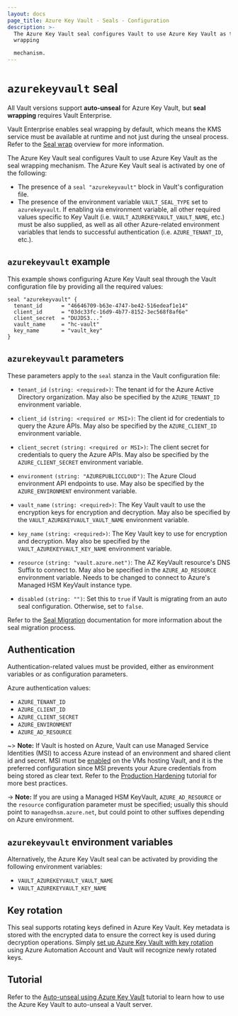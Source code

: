 ```yaml
---
layout: docs
page_title: Azure Key Vault - Seals - Configuration
description: >-
  The Azure Key Vault seal configures Vault to use Azure Key Vault as the seal
  wrapping

  mechanism.
---
```


# `azurekeyvault` seal

<Note title="Seal wrapping requires Vault Enterprise">

  All Vault versions support **auto-unseal** for Azure Key Vault, but
  **seal wrapping** requires Vault Enterprise.
  
  Vault Enterprise enables seal wrapping by default, which means the KMS service
  must be available at runtime and not just during the unseal process. Refer to
  the [Seal wrap](/vault/docs/enterprise/sealwrap) overview for more
  information.

</Note>

The Azure Key Vault seal configures Vault to use Azure Key Vault as the seal
wrapping mechanism. The Azure Key Vault seal is activated by one of the following:

- The presence of a `seal "azurekeyvault"` block in Vault's configuration file.
- The presence of the environment variable `VAULT_SEAL_TYPE` set to `azurekeyvault`.
  If enabling via environment variable, all other required values specific to
  Key Vault (i.e. `VAULT_AZUREKEYVAULT_VAULT_NAME`, etc.) must be also supplied, as
  well as all other Azure-related environment variables that lends to successful
  authentication (i.e. `AZURE_TENANT_ID`, etc.).

## `azurekeyvault` example

This example shows configuring Azure Key Vault seal through the Vault
configuration file by providing all the required values:

```hcl
seal "azurekeyvault" {
  tenant_id      = "46646709-b63e-4747-be42-516edeaf1e14"
  client_id      = "03dc33fc-16d9-4b77-8152-3ec568f8af6e"
  client_secret  = "DUJDS3..."
  vault_name     = "hc-vault"
  key_name       = "vault_key"
}
```

## `azurekeyvault` parameters

These parameters apply to the `seal` stanza in the Vault configuration file:

- `tenant_id` `(string: <required>)`: The tenant id for the Azure Active Directory organization. May
  also be specified by the `AZURE_TENANT_ID` environment variable.

- `client_id` `(string: <required or MSI>)`: The client id for credentials to query the Azure APIs.
  May also be specified by the `AZURE_CLIENT_ID` environment variable.

- `client_secret` `(string: <required or MSI>)`: The client secret for credentials to query the Azure APIs.
  May also be specified by the `AZURE_CLIENT_SECRET` environment variable.

- `environment` `(string: "AZUREPUBLICCLOUD")`: The Azure Cloud environment API endpoints to use. May also
  be specified by the `AZURE_ENVIRONMENT` environment variable.

- `vault_name` `(string: <required>)`: The Key Vault vault to use the encryption keys for encryption and
  decryption. May also be specified by the `VAULT_AZUREKEYVAULT_VAULT_NAME` environment variable.

- `key_name` `(string: <required>)`: The Key Vault key to use for encryption and decryption. May also be specified by the
  `VAULT_AZUREKEYVAULT_KEY_NAME` environment variable.

- `resource` `(string: "vault.azure.net")`: The AZ KeyVault resource's DNS Suffix to connect to.
  May also be specified in the `AZURE_AD_RESOURCE` environment variable.
  Needs to be changed to connect to Azure's Managed HSM KeyVault instance type.

- `disabled` `(string: "")`: Set this to `true` if Vault is migrating from an auto seal configuration. Otherwise, set to `false`.

Refer to the [Seal Migration](/vault/docs/concepts/seal#seal-migration) documentation for more information about the seal migration process.


## Authentication

Authentication-related values must be provided, either as environment
variables or as configuration parameters.

Azure authentication values:

- `AZURE_TENANT_ID`
- `AZURE_CLIENT_ID`
- `AZURE_CLIENT_SECRET`
- `AZURE_ENVIRONMENT`
- `AZURE_AD_RESOURCE`

~> **Note:** If Vault is hosted on Azure, Vault can use Managed Service
Identities (MSI) to access Azure instead of an environment and shared client id
and secret. MSI must be
[enabled](https://docs.microsoft.com/en-us/azure/active-directory/managed-service-identity/qs-configure-portal-windows-vm)
on the VMs hosting Vault, and it is the preferred configuration since MSI
prevents your Azure credentials from being stored as clear text. Refer to the
[Production
Hardening](/vault/tutorials/operations/production-hardening) tutorial
for more best practices.

-> **Note:** If you are using a Managed HSM KeyVault, `AZURE_AD_RESOURCE` or the `resource`
configuration parameter must be specified; usually this should point to `managedhsm.azure.net`,
but could point to other suffixes depending on Azure environment.

## `azurekeyvault` environment variables

Alternatively, the Azure Key Vault seal can be activated by providing the following
environment variables:

- `VAULT_AZUREKEYVAULT_VAULT_NAME`
- `VAULT_AZUREKEYVAULT_KEY_NAME`

## Key rotation

This seal supports rotating keys defined in Azure Key Vault. Key metadata is
stored with the encrypted data to ensure the correct key is used during
decryption operations. Simply [set up Azure Key Vault with key
rotation](https://docs.microsoft.com/en-us/azure/key-vault/key-vault-key-rotation-log-monitoring)
using Azure Automation Account and Vault will recognize newly rotated keys.

## Tutorial

Refer to the [Auto-unseal using Azure Key Vault](/vault/tutorials/auto-unseal/autounseal-azure-keyvault)
tutorial to learn how to use the Azure Key Vault to auto-unseal a Vault server.
